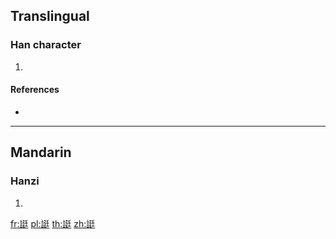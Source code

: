 {{character info/new}}
==Translingual==

===Han character===
{{Han char|rn=149|rad=言|as=07|sn=14|four=|canj=YRNKG}}

# {{defn|Han|sort=言07}}

====References====
* {{Han ref|kx=1162.040|dkj=35515|dj=1627.020|hdz=63965.050|uh=8A94|ud=35476}}

----

==Mandarin==

===Hanzi===
{{cmn-hanzi|pin=[[tǐng]] ([[ting3]])|wg=t'ing<sup>3</sup>}}

# {{defn|lang=cmn|sort=言07}}

[[fr:誔]]
[[pl:誔]]
[[th:誔]]
[[zh:誔]]